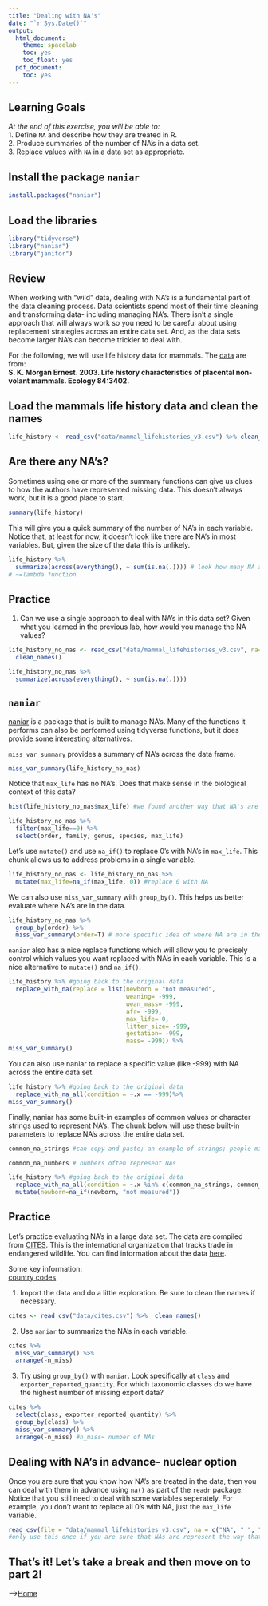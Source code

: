 ```yaml
---
title: "Dealing with NA's"
date: "`r Sys.Date()`"
output:
  html_document:
    theme: spacelab
    toc: yes
    toc_float: yes
  pdf_document:
    toc: yes
---
```


## Learning Goals
*At the end of this exercise, you will be able to:*    
1. Define `NA` and describe how they are treated in R.  
2. Produce summaries of the number of NA's in a data set.   
3. Replace values with `NA` in a data set as appropriate.  

## Install the package `naniar`
```r
install.packages("naniar")
```

## Load the libraries
```r
library("tidyverse")
library("naniar")
library("janitor")
```

## Review
When working with "wild" data, dealing with NA's is a fundamental part of the data cleaning process. Data scientists spend most of their time cleaning and transforming data- including managing NA's. There isn't a single approach that will always work so you need to be careful about using replacement strategies across an entire data set. And, as the data sets become larger NA's can become trickier to deal with.  

For the following, we will use life history data for mammals. The [data](http://esapubs.org/archive/ecol/E084/093/) are from:  
**S. K. Morgan Ernest. 2003. Life history characteristics of placental non-volant mammals. Ecology 84:3402.**  

## Load the mammals life history data and clean the names  
```r
life_history <- read_csv("data/mammal_lifehistories_v3.csv") %>% clean_names()
```

## Are there any NA's?
Sometimes using one or more of the summary functions can give us clues to how the authors have represented missing data. This doesn't always work, but it is a good place to start.
```r
summary(life_history)
```

This will give you a quick summary of the number of NA's in each variable. Notice that, at least for now, it doesn't look like there are NA's in most variables. But, given the size of the data this is unlikely.
```r
life_history %>% 
  summarize(across(everything(), ~ sum(is.na(.)))) # look how many NA across the data frame
# ~=lambda function
```

## Practice
1. Can we use a single approach to deal with NA's in this data set? Given what you learned in the previous lab, how would you manage the NA values?
```r
life_history_no_nas <- read_csv("data/mammal_lifehistories_v3.csv", na=c("NA","-999", " ", ".")) %>% 
  clean_names()
```
```r
life_history_no_nas %>% 
  summarize(across(everything(), ~ sum(is.na(.)))) 
```

## `naniar`
[naniar](https://naniar.njtierney.com/articles/replace-with-na.html) is a package that is built to manage NA's. Many of the functions it performs can also be performed using tidyverse functions, but it does provide some interesting alternatives.  

`miss_var_summary` provides a summary of NA's across the data frame.
```r
miss_var_summary(life_history_no_nas) 
```

Notice that `max_life` has no NA's. Does that make sense in the biological context of this data?
```r
hist(life_history_no_nas$max_life) #we found another way that NA's are represented
```

```r
life_history_no_nas %>%
  filter(max_life==0) %>% 
  select(order, family, genus, species, max_life)
```

Let's use `mutate()` and use `na_if()` to replace 0's with NA's in `max_life`. This chunk allows us to address problems in a single variable.
```r
life_history_no_nas <- life_history_no_nas %>% 
  mutate(max_life=na_if(max_life, 0)) #replace 0 with NA
```

We can also use `miss_var_summary` with `group_by()`. This helps us better evaluate where NA's are in the data.
```r
life_history_no_nas %>%
  group_by(order) %>%
  miss_var_summary(order=T) # more specific idea of where NA are in the data
```

`naniar` also has a nice replace functions which will allow you to precisely control which values you want replaced with NA's in each variable. This is a nice alternative to `mutate()` and `na_if()`.  
```r
life_history %>% #going back to the original data
  replace_with_na(replace = list(newborn = "not measured", 
                                 weaning= -999, 
                                 wean_mass= -999, 
                                 afr= -999, 
                                 max_life= 0, 
                                 litter_size= -999, 
                                 gestation= -999, 
                                 mass= -999)) %>% 
miss_var_summary()
```

You can also use naniar to replace a specific value (like -999) with NA across the entire data set.  
```r
life_history %>% #going back to the original data
  replace_with_na_all(condition = ~.x == -999)%>% 
miss_var_summary()
```

Finally, naniar has some built-in examples of common values or character strings used to represent NA's. The chunk below will use these built-in parameters to replace NA's across the entire data set.
```r
common_na_strings #can copy and paste; an example of strings; people might represents NA in different ways, so this is a good way to scan the data and find all the nas
```

```r
common_na_numbers # numbers often represent NAs 
```

```r
life_history %>% #going back to the original data
  replace_with_na_all(condition = ~.x %in% c(common_na_strings, common_na_numbers)) %>% 
  mutate(newborn=na_if(newborn, "not measured"))
```

## Practice
Let's practice evaluating NA's in a large data set. The data are compiled from [CITES](https://cites.org/eng). This is the international organization that tracks trade in endangered wildlife. You can find information about the data [here](https://www.kaggle.com/cites/cites-wildlife-trade-database).  

Some key information:  
[country codes](https://en.wikipedia.org/wiki/ISO_3166-1_alpha-2)  

1. Import the data and do a little exploration. Be sure to clean the names if necessary.
```r
cites <- read_csv("data/cites.csv") %>%  clean_names()
```

2. Use `naniar` to summarize the NA's in each variable.
```r
cites %>% 
  miss_var_summary() %>% 
  arrange(-n_miss)
```

3. Try using `group_by()` with `naniar`. Look specifically at `class` and `exporter_reported_quantity`. For which taxonomic classes do we have the highest number of missing export data?
```r
cites %>% 
  select(class, exporter_reported_quantity) %>% 
  group_by(class) %>% 
  miss_var_summary() %>% 
  arrange(-n_miss) #n_miss= number of NAs
```

## Dealing with NA's in advance- nuclear option
Once you are sure that you know how NA's are treated in the data, then you can deal with them in advance using `na()` as part of the `readr` package. Notice that you still need to deal with some variables seperately. For example, you don't want to replace all 0's with NA, just the `max_life` variable.  
```r
read_csv(file = "data/mammal_lifehistories_v3.csv", na = c("NA", " ", ".", "-999", "not measured")) %>% clean_names()
#only use this once if you are sure that NAs are represent the way that you want 
```

## That's it! Let's take a break and then move on to part 2!  

-->[Home](https://jmledford3115.github.io/datascibiol/)
